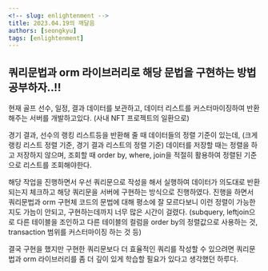 ```yaml
---
<!-- slug: enlightenment -->
title: 2023.04.19의 깨달음
authors: [seongkyu]
tags: [enlightenment]
---
```


## 쿼리문법과 orm 라이브러리로 해당 문법을 구현하는 방법 공부하자..!!

현재 골프 선수, 일정, 결과 데이터를 보관하고, 데이터 리스트를 커스터마이징하여 반환해주는 서버를 개발하고있다. (사내 NFT 프로젝트의 일환으로)

경기 결과, 선수의 랭킹 리스트등을 반환해 줄 때 데이터들의 정렬 기준이 있는데, (크게 랭킹 리스트 정렬 기준, 경기 결과 리스트의 정렬 기준)
데이터를 저장할 때는 정렬을 하고 저장하지 않으며, 조회할 때 order by, where, join을 적절히 활용하여 정렬된 기준으로 리스트를 조회해야한다.

해당 작업을 진행하면서 우선 쿼리문으로 작성을 해서 실행하여 데이터가 의도대로 반환되는지 체크하고 해당 쿼리문을 서버에 구현하는 방식으로 진행하였다.
진행을 하면서 쿼리문법과 orm 구현체 코드의 문법에 대해 평소에 잘 모르다보니 이런 정렬이 가능한지도 가늠이 안되고, 구현하는데까지 너무 많은 시간이 걸렸다.
(subquery, leftjoin으로 다른 테이블을 조인하고 다른 테이블의 컬럼을 order by의 정렬값으로 사용하는 것, transaction 범위를 커스터마이징 하는 것 등)

결국 구현을 했지만 구현한 쿼리문보다 더 효율적인 쿼리를 작성할 수 있으려면 쿼리문법과 orm 라이브러리를 좀 더 깊이 있게 학습할 필요가 있다고 생각했던 하루다.